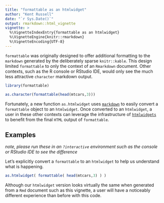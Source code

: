 ```yaml
---
title: "formattable as an htmlwidget"
author: "Kent Russell"
date: "`r Sys.Date()`"
output: rmarkdown::html_vignette
vignette: >
  %\VignetteIndexEntry{formattable as an htmlwidget}
  %\VignetteEngine{knitr::rmarkdown}
  %\VignetteEncoding{UTF-8}
---
```


`formattable` was originally designed to offer additional formatting to the `markdown` generated by the deliberately sparse `knitr::kable`.  This design limited `formattable` to only the context of an `Rmarkdown` document.  Other contexts, such as the R console or RStudio IDE, would only see the much less attractive `character` markdown output.

```r
library(formattable)

as.character(formattable(head(mtcars,3)))
```

Fortunately, a new function `as.htmlwidget` uses [`markdown`](http://cran.r-project.org/web/packages/markdown/index.html) to easily convert a `formattable` object to an `htmlwidget`.  Once converted to an `htmlwidget`, a user in these other contexts can leverage the infrastructure of [`htmlwidgets`](http://htmlwidgets.org) to benefit from the final `HTML` output of `formattable`.


## Examples

*note, please run these in an `?interactive` environment such as the console or RStudio IDE to see the difference*

Let's explicitly convert a `formattable` to an `htmlwidget` to help us understand what is happening.

```r
as.htmlwidget( formattable( head(mtcars,3) ) )
```

Although our `htmlwidget` version looks virtually the same when generated from a `Rmd` document such as this vignette, a user will have a noticeably different experience than before with this code.


